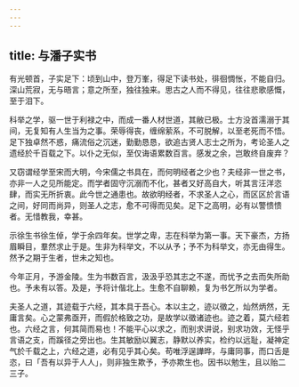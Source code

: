 ```yaml
---
---
---
```

title: 与潘子实书
---



有光顿首，子实足下：顷到山中，登万峯，得足下读书处，徘徊惆怅，不能自归。深山荒寂，无与晤言；意之所至，独往独来。思古之人而不得见，往往悲歌感慨，至于泪下。

科举之学，驱一世于利禄之中，而成一番人材世道，其敝已极。士方没首濡溺于其间，无复知有人生当为之事。荣辱得丧，缠绵萦系，不可脱解，以至老死而不悟。足下独卓然不惑，痛流俗之沉迷，勤勤恳恳，欲追古贤人志士之所为，考论圣人之遗经於千百载之下。以仆之无似，至仅诲语累数百言。感发之余，岂敢终自废弃？

又窃谓经学至宋而大明，今宋儒之书具在，而何明经者之少也？夫经非一世之书，亦非一人之见所能定。而学者固守沉溺而不化，甚者又好高自大，听其言汪洋恣肆，而实无所折衷。此今世之通患也。故欲明经者，不求圣人之心，而区区於言语之间，好同而尚异，则圣人之志，愈不可得而见矣。足下之高明，必有以警愦愦者。无惜教我，幸甚。

示徐生书徐生倬，学于余四年矣。世学之卑，志在科举为第一事。天下豪杰，方扬眉瞬目，羣然求止于是。生非为科举文，不以从予；予不为科举文，亦无由得生。然予之期于生者，世未之知也。

今年正月，予游金陵。生为书数百言，汲汲乎恐其志之不遂，而忧予之去而失所助也。予未有以答。及是，予将计偕北上。生愈不自聊赖，复为书乞所以为学者。

夫圣人之道，其迹载于六经，其本具于吾心。本以主之，迹以徵之，灿然炳然，无庸言矣。心之蒙弗亟开，而假於格致之功，是故学以徵诸迹也。迹之着，莫六经若也。六经之言，何其简而易也！不能平心以求之，而别求讲说，别求功效，无怪乎言语之支，而蹊径之旁出也。生其敏励以翼志，静默以养实，检约以远耻，凝神定气於千载之上，六经之道，必有见乎其心矣。苟唯浮逞譁晔，与庸同事，而口舌是恣，曰「吾有以异于人人」，则非独生欺予，予亦欺生也。因书以勉生，且以贻二三子。